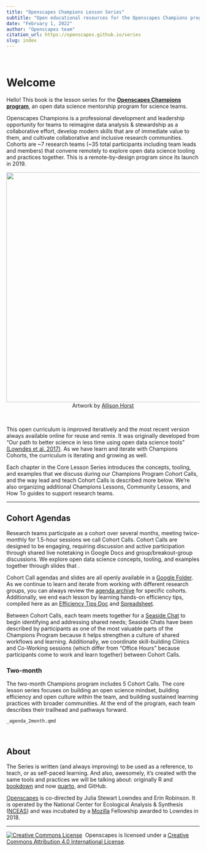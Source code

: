 ```yaml
---
title: "Openscapes Champions Lesson Series"
subtitle: "Open educational resources for the Openscapes Champions program" 
date: "February 1, 2022"
author: "Openscapes team"
citation_url: https://openscapes.github.io/series
slug: index
---
```


<br>

# Welcome {#welcome}

Hello! This book is the lesson series for the [**Openscapes Champions program**](https://www.openscapes.org/champions/), an open data science mentorship program for science teams. 

Openscapes Champions is a professional development and leadership opportunity for teams to reimagine data analysis & stewardship as a collaborative effort, develop modern skills that are of immediate value to them, and cultivate collaborative and inclusive research communities. Cohorts are ~7 research teams (~35 total participants including team leads and members) that convene remotely to explore open data science tooling and practices together. This is a remote-by-design program since its launch in 2019. 

<center>
  <img src="img/horst_openscapes_champions.jpg" width="600px"></a>
   <figcaption>Artwork by [Allison Horst](https://twitter.com/allison_horst) </figcaption>
</center>
<br>

This open curriculum is improved iteratively and the most recent version always available online for reuse and remix. It was originally developed from "Our path to better science in less time using open data science tools" [(Lowndes et al. 2017)](https://www.nature.com/articles/s41559-017-0160). As we have learn and iterate with Champions Cohorts, the curriculum is iterating and growing as well. 

Each chapter in the Core Lesson Series introduces the concepts, tooling, and examples that we discuss during our Champions Program Cohort Calls, and the way lead and teach Cohort Calls is described more below. We're also organizing additional Champions Lessons, Community Lessons, and How To guides to support research teams.

----

## Cohort Agendas

Research teams participate as a cohort over several months, meeting twice-monthly for 1.5-hour sessions we call Cohort Calls. Cohort Calls are designed to be engaging, requiring discussion and active participation through shared live notetaking in Google Docs and group/breakout-group discussions. We explore open data science concepts, tooling, and examples together through slides that . 

Cohort Call agendas and slides are all openly available in a [Google Folder](https://drive.google.com/open?id=1HQHXlMVgg9lp2IYkzj8LSAG5bjyKFS6g). As we continue to learn and iterate from working with different research groups, you can always review the [agenda archive](https://github.com/Openscapes/series/blob/master/agenda-archive.md) for specific cohorts. Additionally, we end each lesson by learning hands-on efficiency tips, compiled here as an [Efficiency Tips Doc](https://docs.google.com/document/d/e/2PACX-1vSABwrk4RgOa2XBv0ZVmQCEYtLmT-YOm7WHL0ba0eREcJ5G-uk4abqznKEX0YabHux48uVGxxAZXeJ4/pub) and [Spreadsheet](https://docs.google.com/spreadsheets/d/e/2PACX-1vQqWV6qFUv6WOztKqj52gUfvVlYc5Emw6Z-YzoM5fr9uOHRDLTDC625pdKVe5PwhlRmZlklNB7Lulq4/pubhtml).

Between Cohort Calls, each team meets together for a [Seaside Chat](https://www.openscapes.org/blog/2019/03/10/seaside-chats/) to begin identifying and addressing shared needs; Seaside Chats have been described by participants as one of the most valuable parts of the Champions Program because it helps strengthen a culture of shared workflows and learning. Additionally, we coordinate skill-building Clinics and Co-Working sessions (which differ from "Office Hours" because participants come to work and learn together) between Cohort Calls.

### Two-month

The two-month Champions program includes 5 Cohort Calls. The core lesson series focuses on building an open science mindset, building efficiency and open culture within the team, and building sustained learning practices with broader communities. At the end of the program, each team describes their trailhead and pathways forward.

```.include
_agenda_2month.qmd
```

<br>

## About

The Series is written (and always improving) to be used as a reference, to teach, or as self-paced learning. And also, awesomely, it's created with the same tools and practices we will be talking about: originally R and [bookdown](https://bookdown.org/yihui/bookdown/) and now [quarto](https://quarto.org), and GitHub.

[Openscapes](https://openscapes.org) is co-directed by Julia Stewart Lowndes and Erin Robinson. It is operated by the National Center for Ecological Analysis & Synthesis ([NCEAS](https://www.nceas.ucsb.edu/)) and was incubated by a [Mozilla](https://foundation.mozilla.org/en/) Fellowship awarded to Lowndes in 2018.

----

<a rel='license' href='http://creativecommons.org/licenses/by/4.0/'><img alt='Creative Commons License' style='border-width:0' src='https://i.creativecommons.org/l/by/4.0/88x31.png' /></a>&nbsp;&nbsp;Openscapes is licensed under a <a rel='license' href='http://creativecommons.org/licenses/by/4.0/'>Creative Commons Attribution 4.0 International License</a>.

<!---
resize:
![](img/openscapes_hex_design_final_correct_dimensions.png)
Before you begin, be sure you are all set up: see the prerequisites in Chapter \@ref(overview). 





Mentee topic
Cohort Call topic
Assignment
Table 1
1. Openscapes mindset
read Lowndes et al 2017
2. Better science in less time
Seaside chat, Table 1
Lab culture
3. Lab culture
Code of conduct
4. Github for your lab
Code of conduct on Github
Coding practices
5. R community practices, packages efficiency tour


6. Mid-series check in


Community
7. Study Groups
Start a study group


8. 




9. Amplify




10. Share
--->